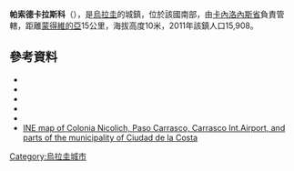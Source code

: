 {{Coord|34|52|17|S|56|1|38|W|display=title}}

'''帕索德卡拉斯科'''（{{lang-es|Paso Carrasco}}），是[[烏拉圭|烏拉圭]]的城鎮，位於該國南部，由[[卡內洛內斯省|卡內洛內斯省]]負責管轄，距離[[蒙得維的亞|蒙得維的亞]]15公里，海拔高度10米，2011年該鎮人口15,908。

==參考資料==
*{{cite web |url=http://www0.parlamento.gub.uy/leyes/AccesoTextoLey.asp?Ley=13167 |title=LEY N° 13.167 |publisher=República Oriental del Uruguay, Poder Legislativo |date=1963 |accessdate=8 September 2012 |deadurl=yes |archiveurl=https://web.archive.org/web/20150216210424/http://www.parlamento.gub.uy/leyes/AccesoTextoLey.asp?Ley=13167 |archivedate=2015年2月16日 }}
*{{cite web |url=http://www0.parlamento.gub.uy/leyes/AccesoTextoLey.asp?Ley=16608 |title=Ley Nº 16.608 |publisher=República Oriental del Uruguay, Poder Legislativo |date=1994 |accessdate=8 September 2012 |deadurl=yes |archiveurl=https://web.archive.org/web/20150217151613/http://www.parlamento.gub.uy/leyes/AccesoTextoLey.asp?Ley=16608 |archivedate=2015年2月17日 }}
*{{cite web |url=http://www.ine.gub.uy/censos2011/resultadosfinales/cuadros/NIVEL%20DEPARTAMENTAL/Canelones/P_3_CAN.xls |title=Censos 2011 Cuadros Canelones |date=2012 |publisher=INE |accessdate=25 August 2012 |archive-date=2012-10-10 |archive-url=https://web.archive.org/web/20121010041513/http://www.ine.gub.uy/censos2011/resultadosfinales/cuadros/NIVEL%20DEPARTAMENTAL/Canelones/P_3_CAN.xls |dead-url=no }}
*{{cite web |url=http://www.observa.com.uy/Municipales2010/nota.aspx?id=96430&ex=33&ar=1&fi=39 |title=ELECCIONES - Canelones |publisher=[[El_Observador_(Uruguay)|El Observador]] |accessdate=2 February 2012 |deadurl=yes |archiveurl=https://web.archive.org/web/20120312024255/http://www.observa.com.uy/Municipales2010/nota.aspx?id=96430&ex=33&ar=1&fi=39 |archivedate=2012年3月12日 }}
*{{cite web |url=http://www.ine.gub.uy/biblioteca/toponimico/Categorizaci%F3n%20localidades%20urbanas%20orden%20alfab%E9tico.pdf |title=Statistics of urban localities (1963–2004) |publisher=INE |date=2012 |format=PDF |accessdate=8 September 2012 |archive-date=2012-11-05 |archive-url=https://www.webcitation.org/6BwcL0IuY?url=http://www.ine.gub.uy/biblioteca/toponimico/Categorizaci%F3n%20localidades%20urbanas%20orden%20alfab%E9tico.pdf |dead-url=no }}
*[https://web.archive.org/web/20120907041527/http://www.ine.gub.uy/mapas/censos2011/para%20colgar%20en%20web/pdf/03_UYCA/Localidades/A0H_03020_326_328_995_996%20Ciudad%20de%20la%20Costa%20y%20otras.pdf INE map of Colonia Nicolich, Paso Carrasco, Carrasco Int.Airport, and parts of the municipality of Ciudad de la Costa]

{{Uruguay-geo-stub}}
[[Category:烏拉圭城市|Category:烏拉圭城市]]